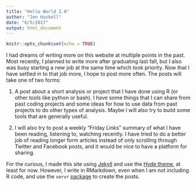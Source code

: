 ```yaml
---
title: "Hello World 2.0"
author: "Jen Haskell"
date: "6/5/2017"
output: html_document
---
```


```r
knitr::opts_chunk$set(echo = TRUE)
```

I had dreams of writing more on this website at multiple points in the past. Most recently, I planned to write more after graduating last fall, but I also was busy starting a new job at the same time which took priority. Now that I have settled in to that job more, I hope to post more often. The posts will take one of two forms: 

1. A post about a short analysis or project that I have done using R (or other tools like python or bash). I have some things that I can share from past coding projects and some ideas for how to use data from past projects to do other types of analysis. Maybe I will also try to build some tools that are generally useful.

2. I will also try to post a weekly “Friday Links” summary of what I have been reading, listening to, watching recently. I have tried to do a better job of reading longer form articles instead of only scrolling through Twitter and Facebook posts, and it would be nice to have a platform for sharing.

For the curious, I made this site using [Jekyll](https://jekyllrb.com/) and use the [Hyde theme](http://hyde.getpoole.com/), at least for now. However, I write in RMarkdown, even when I am not including R code, and use the `servr` [package](https://jekyll.yihui.name/2014/09/jekyll-with-knitr.html) to create the posts.


